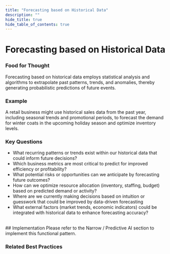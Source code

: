 ```yaml
---
title: "Forecasting based on Historical Data"
description: ""
hide_title: true
hide_table_of_contents: true
---
```



<PageViewTracker featureName="AI_CAPABILITY_FORECASTING_HISTORICAL_DATA" />

<div className="hero-header">
  <h1>Forecasting based on Historical Data</h1>
</div>

### Food for Thought

Forecasting based on historical data employs statistical analysis and algorithms to extrapolate past patterns, trends, and anomalies, thereby generating probabilistic predictions of future events.

### Example

A retail business might use historical sales data from the past year, including seasonal trends and promotional periods, to forecast the demand for winter coats in the upcoming holiday season and optimize inventory levels.

### Key Questions

- What recurring patterns or trends exist within our historical data that could inform future decisions?
- Which business metrics are most critical to predict for improved efficiency or profitability?
- What potential risks or opportunities can we anticipate by forecasting future outcomes?
- How can we optimize resource allocation (inventory, staffing, budget) based on predicted demand or activity?
- Where are we currently making decisions based on intuition or guesswork that could be improved by data-driven forecasting
- What external factors (market trends, economic indicators) could be integrated with historical data to enhance forecasting accuracy?

<br />

<div className="section-with-background blue">
  ## Implementation
  Please refer to the Narrow / Predictive AI section to implement this functional pattern.

### Related Best Practices

<ul className="button-grid">
  <IconLinkButton href="/docs/technical-view/generative-ai/plain/" text="Plain (Foundational Model Access)" />
</ul>

</div>
